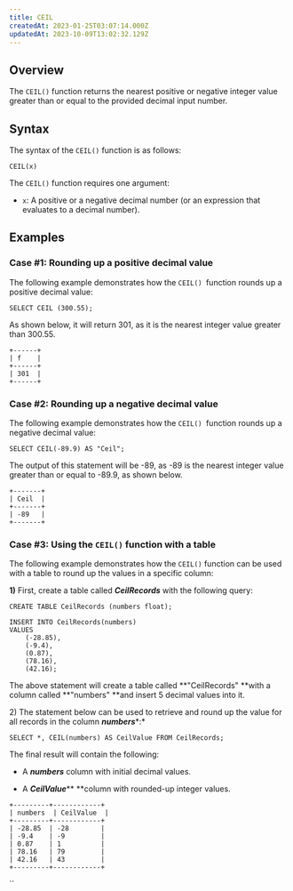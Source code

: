 ```yaml
---
title: CEIL
createdAt: 2023-01-25T03:07:14.000Z
updatedAt: 2023-10-09T13:02:32.129Z
---
```


## Overview

The `CEIL()` function returns the nearest positive or negative integer value greater than or equal to the provided decimal input number.

## Syntax

The syntax of the `CEIL()` function is as follows:

```pgsql
CEIL(x)
```

The `CEIL()` function requires one argument:

*   `x`: A positive or a negative decimal number (or an expression that evaluates to a decimal number).

## Examples

### Case #1: Rounding up a positive decimal value

The following example demonstrates how the `CEIL() `function rounds up a positive decimal value:

```pgsql
SELECT CEIL (300.55);
```

As shown below, it will return 301, as it is the nearest integer value greater than 300.55.

```pgsql
+------+
| f    |
+------+
| 301  |
+------+
```

### Case #2: Rounding up a negative decimal value

The following example demonstrates how the `CEIL() `function rounds up a negative decimal value:

```pgsql
SELECT CEIL(-89.9) AS "Ceil";
```

The output of this statement will be -89, as -89 is the nearest integer value greater than or equal to -89.9, as shown below.

```pgsql
+-------+
| Ceil  |
+-------+
| -89   |
+-------+
```

### Case #3: Using the `CEIL()` function with a table

The following example demonstrates how the `CEIL()` function can be used with a table to round up the values in a specific column:

**1)** First, create a table called ***CeilRecords*** with the following query:

```pgsql
CREATE TABLE CeilRecords (numbers float);
  
INSERT INTO CeilRecords(numbers) 
VALUES 
    (-28.85),
    (-9.4),
    (0.87),
    (78.16),
    (42.16);
```

The above statement will create a table called **"CeilRecords" **with a column called **"numbers" **and insert 5 decimal values into it.

2\) The statement below can be used to retrieve and round up the value for all records in the column ***numbers****:*

```pgsql
SELECT *, CEIL(numbers) AS CeilValue FROM CeilRecords;
```

The final result will contain the following:

*   A ***numbers*** column with initial decimal values.

*   A ***CeilValue***** **column with rounded-up integer values.

```pgsql
+---------+------------+
| numbers  | CeilValue  |
+---------+------------+
| -28.85  | -28        |
| -9.4    | -9         |
| 0.87    | 1          |
| 78.16   | 79         |
| 42.16   | 43         |
+---------+------------+
```

``
